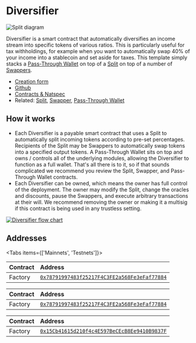 
# Diversifier

![Split diagram](./img/diversifier_diagram.png)

Diversifier is a smart contract that automatically diversifies an income stream
into specific tokens of various ratios. This is particularly useful for tax
withholdings, for example when you want to automatically swap 40% of your income
into a stablecoin and set aside for taxes. This template simply stacks a
[Pass-Through Wallet](/core/pass-through) on top of a [Split](/core/split) on
top of a number of [Swappers](/core/swapper).

- [Creation form](https://app.splits.org/new/diversifier/)
- [Github](https://github.com/0xSplits/splits-diversifier)
- [Contracts & Natspec](https://github.com/0xSplits/splits-diversifier/tree/main/src)
- Related: [Split](/core/split), [Swapper](/core/swapper),
  [Pass-Through Wallet](/core/pass-through)

## How it works

- Each Diversifier is a payable smart contract that uses a Split to
  automatically split incoming tokens according to pre-set percentages.
  Recipients of the Split may be Swappers to automatically swap tokens into a
  specified output tokens. A Pass-Through Wallet sits on top and owns / controls
  all of the underlying modules, allowing the Diversifier to function as a full
  wallet. That's all there is to it, so if that sounds complicated we recommend
  you review the Split, Swapper, and Pass-Through Wallet contracts.
- Each Diversifier can be owned, which means the owner has full control of the
  deployment. The owner may modify the Split, change the oracles and discounts,
  pause the Swappers, and execute arbitrary transactions at their will. We
  recommend removing the owner or making it a multisig if this contract is being
  used in any trustless setting.

[![Diversifier flow chart](https://mermaid.ink/img/pako:eNqNk0lrwzAQhf-KUAm-xJDG2fChkM23QmlKe_FlYo-TAVky8jhpCPnvtZVuDmnoRct73zwhNDrKxKQoQ-n7fqyZWGEoFrRDW1JGaGPtjFh3OsdYC0GaOBRuKYTHW8zRC4W3hhK97m_1FSzBWmHpfePOzIzmCHJSh6augdRXofMVaZwbZWxj341m4_6k1wIY3_kmUFjKwR5-mCiIBtHoGjMzNkV7M63ExOi0lTdaLsez8XXqMrE3GE-GbRYSph0wGf0PmNEytU6fDmeDaH4VuswbBMFkPvXO5KmZ6uHU6TTvmSmzT7Zg-ew-QVm-bK2pNts3UApZ-P6DWBWKuKEbxG2c_IwJFYSa7y-d1R6KAm3_Dz341D-pdli_ZQZts66UXZmjzYHSul1dS8XStVosw3qZYgaV4ljWV6xRqNisDjqRIdsKu7IqUmBcEGws5DLMQJW1iimxsY_nL-B-wukD5E3qrQ?type=png)](https://mermaid.live/edit#pako:eNqNk0lrwzAQhf-KUAm-xJDG2fChkM23QmlKe_FlYo-TAVky8jhpCPnvtZVuDmnoRct73zwhNDrKxKQoQ-n7fqyZWGEoFrRDW1JGaGPtjFh3OsdYC0GaOBRuKYTHW8zRC4W3hhK97m_1FSzBWmHpfePOzIzmCHJSh6augdRXofMVaZwbZWxj341m4_6k1wIY3_kmUFjKwR5-mCiIBtHoGjMzNkV7M63ExOi0lTdaLsez8XXqMrE3GE-GbRYSph0wGf0PmNEytU6fDmeDaH4VuswbBMFkPvXO5KmZ6uHU6TTvmSmzT7Zg-ew-QVm-bK2pNts3UApZ-P6DWBWKuKEbxG2c_IwJFYSa7y-d1R6KAm3_Dz341D-pdli_ZQZts66UXZmjzYHSul1dS8XStVosw3qZYgaV4ljWV6xRqNisDjqRIdsKu7IqUmBcEGws5DLMQJW1iimxsY_nL-B-wukD5E3qrQ)

## Addresses

<Tabs items={['Mainnets', 'Testnets']}>

<Tab>

<Toggle title="Ethereum – 1">

| Contract | Address                                                                                                                      |
| :------- | :--------------------------------------------------------------------------------------------------------------------------- |
| Factory  | [`0x78791997483f25217F4C3FE2a568Fe3eFaf77884`](https://etherscan.io/address/0x78791997483f25217F4C3FE2a568Fe3eFaf77884#code) |

</Toggle>

</Tab>

<Tab>

<Toggle title="Goerli – 5">

| Contract | Address                                                                                                                             |
| :------- | :---------------------------------------------------------------------------------------------------------------------------------- |
| Factory  | [`0x78791997483f25217F4C3FE2a568Fe3eFaf77884`](https://goerli.etherscan.io/address/0x78791997483f25217F4C3FE2a568Fe3eFaf77884#code) |

</Toggle>

<Toggle title="Sepolia – 11155111">

| Contract | Address                                                                                                                              |
| :------- | :----------------------------------------------------------------------------------------------------------------------------------- |
| Factory  | [`0x15Cb41615d210f4c4E597BeCEcB8Ee9410B9837F`](https://sepolia.etherscan.io/address/0x15Cb41615d210f4c4E597BeCEcB8Ee9410B9837F#code) |

</Toggle>

</Tab>

</Tabs>
